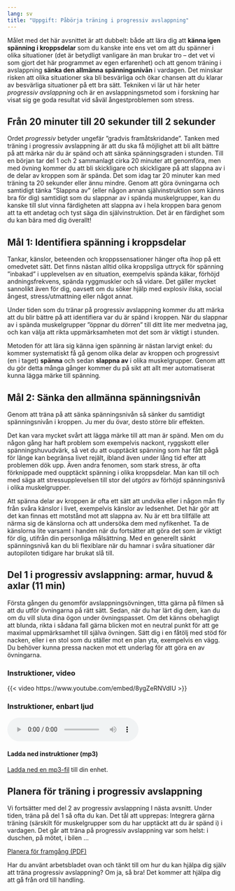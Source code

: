 ```yaml
---
lang: sv
title: "Uppgift: Påbörja träning i progressiv avslappning"
---
```


Målet med det här avsnittet är att dubbelt: både att lära dig att
**känna igen spänning i kroppsdelar** som du kanske inte ens vet om att
du spänner i olika situationer (det är betydligt vanligare än man brukar
tro -- det vet vi som gjort det här programmet av egen erfarenhet) och
att genom träning i avslappning **sänka den allmänna spänningsnivån** i
vardagen. Det minskar risken att olika situationer ska bli
besvärliga och ökar chansen att du klarar av besvärliga situationer på
ett bra sätt. Tekniken vi lär ut här heter *progressiv avslappning* och
är en avslappningsmetod som i forskning har visat sig ge goda resultat
vid såväl ångestproblemen som stress.

## Från 20 minuter till 20 sekunder till 2 sekunder

Ordet *progressiv* betyder ungefär ”gradvis framåtskridande”. Tanken
med träning i progressiv avslappning är att du ska få möjlighet att bli
allt bättre på att märka när du är spänd och att sänka spänningsgraden i
stunden. Till en början tar del 1 och 2 sammanlagt cirka 20 minuter att
genomföra, men med övning kommer du att bli skickligare och skickligare
på att slappna av i de delar av kroppen som är spända. Det som idag tar
20 minuter kan med träning ta 20 sekunder eller ännu mindre. Genom att
göra övningarna och samtidigt tänka ”Slappna av” (eller någon annan
självinstruktion som känns bra för dig) samtidigt som du slappnar av i
spända muskelgrupper, kan du kanske till slut vinna färdigheten att
slappna av i hela kroppen bara genom att ta ett andetag och tyst säga
din självinstruktion. Det är en färdighet som du kan bära med dig
överallt!

## Mål 1: Identifiera spänning i kroppsdelar

Tankar, känslor, beteenden och kroppssensationer hänger ofta ihop på
ett omedvetet sätt. Det finns nästan alltid olika kroppsliga uttryck för
spänning ”inbakad” i upplevelsen av en situation, exempelvis spända
käkar, förhöjd andningsfrekvens, spända ryggmuskler och så vidare. Det
gäller mycket sannolikt även för dig, oavsett om du söker hjälp med
explosiv ilska, social ångest, stress/utmattning eller något annat.

Under tiden som du tränar på progressiv avslappning kommer du att märka
att du blir bättre på att identifiera var du är spänd i kroppen. När du
slappnar av i spända muskelgrupper ”öppnar du dörren” till ditt lite
mer medvetna jag, och kan välja att rikta uppmärksamheten mot det som är
viktigt i stunden.

Metoden för att lära sig känna igen spänning är nästan larvigt enkel: du
kommer systematiskt få gå genom olika delar av kroppen och progressivt
(en i taget) **spänna** och sedan **slappna av** i olika muskelgrupper.
Genom att du gör detta många gånger kommer du på sikt att allt mer
automatiserat kunna lägga märke till spänning.

## Mål 2: Sänka den allmänna spänningsnivån

Genom att träna på att sänka spänningsnivån så sänker du samtidigt
spänningsnivån i kroppen. Ju mer du övar, desto större blir effekten.

Det kan vara mycket svårt att lägga märke till att man är spänd. Men om
du någon gång har haft problem som exempelvis nackont, ryggskott eller
spänningshuvudvärk, så vet du att oupptäckt spänning som har fått pågå
för länge kan begränsa livet rejält, ibland även under lång tid efter
att problemen dök upp. Även andra fenomen, som stark stress, är ofta
förknippade med oupptäckt spänning i olika kroppsdelar. Man kan till och
med säga att stressupplevelsen till stor del *utgörs* av förhöjd
spänningsnivå i olika muskelgrupper.

Att spänna delar av kroppen är ofta ett sätt att undvika eller i någon
mån fly från svåra känslor i livet, exempelvis känslor av ledsenhet. Det
här gör att det kan finnas ett motstånd mot att slappna av. Nu är ett bra tillfälle att närma sig de känslorna och att
undersöka dem med nyfikenhet. Ta de
känslorna lite varsamt i handen när du fortsätter att göra det som är
viktigt för dig, utifrån din personliga målsättning. Med en generellt sänkt
spänningsnivå kan du bli flexiblare när du hamnar i svåra situationer
där autopiloten tidigare har brukat slå till.

## Del 1 i progressiv avslappning: armar, huvud & axlar (11 min)

Första gången du genomför avslappningsövningen, titta gärna på filmen så
att du utför övningarna på rätt sätt. Sedan, när du har lärt dig dem,
kan du om du vill sluta dina ögon under övningspasset. Om det känns
obehagligt att blunda, rikta i sådana fall gärna blicken mot en neutral
punkt för att ge maximal uppmärksamhet till själva övningen. Sätt dig i
en fåtölj med stöd för nacken, eller i en stol som du ställer mot en
plan yta, exempelvis en vägg. Du behöver kunna pressa nacken mot ett
underlag för att göra en av övningarna.

::: {.content-visible when-format="html"}
### Instruktioner, video

{{< video https://www.youtube.com/embed/8ygZeRNVdIU >}}

### Instruktioner, enbart ljud

<audio controls=""><source src="https://www.dropbox.com/s/66gviwf37y12ot9/KSH-06-progressiv-muskelavslappning-del-1.mp3?raw=1" type="audio/mpeg" />Din webbläsare stödjer inte uppspelning av ljudfiler.</audio>

#### Ladda ned instruktioner (mp3)

[Ladda ned en mp3-fil](https://www.dropbox.com/s/66gviwf37y12ot9/KSH-06-progressiv-muskelavslappning-del-1.mp3?dl=1){target="_blank"} till din enhet.
:::

## Planera för träning i progressiv avslappning

Vi fortsätter med del 2 av progressiv avslappning I nästa avsnitt. Under
tiden, träna på del 1 så ofta du kan. Det tål att upprepas: Integrera
gärna träning (särskilt för muskelgrupper som du har upptäckt att du är
spänd i) i vardagen. Det går att träna på progressiv avslappning var som
helst: i duschen, på mötet, i bilen \... 

::: {.content-visible when-format="html"}
[Planera för framgång (PDF)](forms/4100respekt-planera-traning.pdf)
:::

Har du använt arbetsbladet ovan och tänkt till om hur du kan hjälpa dig själv att
träna progressiv avslappning? Om ja, så bra! Det kommer att hjälpa dig att gå
från ord till handling.